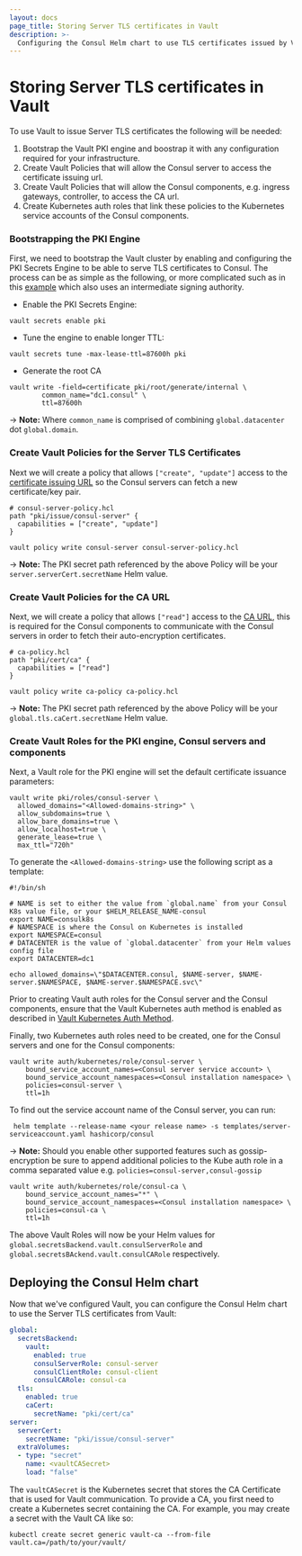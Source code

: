 ```yaml
---
layout: docs
page_title: Storing Server TLS certificates in Vault
description: >-
  Configuring the Consul Helm chart to use TLS certificates issued by Vault for the Consul server.
---
```


# Storing Server TLS certificates in Vault

To use Vault to issue Server TLS certificates the following will be needed:

1. Bootstrap the Vault PKI engine and boostrap it with any configuration required for your infrastructure.
1. Create Vault Policies that will allow the Consul server to access the certificate issuing url.
1. Create Vault Policies that will allow the Consul components, e.g. ingress gateways, controller, to access the CA url.
1. Create Kubernetes auth roles that link these policies to the Kubernetes service accounts of the Consul components.


### Bootstrapping the PKI Engine
First, we need to bootstrap the Vault cluster by enabling and configuring the PKI Secrets Engine to be able to serve
TLS certificates to Consul. The process can be as simple as the following, or more complicated such as in this [example](https://learn.hashicorp.com/tutorials/consul/vault-pki-consul-secure-tls)
which also uses an intermediate signing authority.

* Enable the PKI Secrets Engine:
```shell-session
vault secrets enable pki
```
* Tune the engine to enable longer TTL:
```shell-session
vault secrets tune -max-lease-ttl=87600h pki
```
* Generate the root CA
```shell-session
vault write -field=certificate pki/root/generate/internal \
        common_name="dc1.consul" \
        ttl=87600h
```
-> **Note:** Where `common_name` is comprised of combining `global.datacenter` dot `global.domain`.

### Create Vault Policies for the Server TLS Certificates

Next we will create a policy that allows `["create", "update"]` access to the
[certificate issuing URL](https://www.vaultproject.io/api/secret/pki#generate-certificate) so the Consul servers can
fetch a new certificate/key pair.

```shell-session
# consul-server-policy.hcl
path "pki/issue/consul-server" {
  capabilities = ["create", "update"]
}
```

```shell-session
vault policy write consul-server consul-server-policy.hcl
```
-> **Note:** The PKI secret path referenced by the above Policy will be your `server.serverCert.secretName` Helm value.

### Create Vault Policies for the CA URL

Next, we will create a policy that allows `["read"]` access to the [CA URL](https://www.vaultproject.io/api/secret/pki#read-certificate),
this is required for the Consul components to communicate with the Consul servers in order to fetch their auto-encryption certificates.

```shell-session
# ca-policy.hcl
path "pki/cert/ca" {
  capabilities = ["read"]
}
```

```shell-session
vault policy write ca-policy ca-policy.hcl
```
-> **Note:** The PKI secret path referenced by the above Policy will be your `global.tls.caCert.secretName` Helm value.

### Create Vault Roles for the PKI engine, Consul servers and components

Next, a Vault role for the PKI engine will set the default certificate issuance parameters:

```shell-session
vault write pki/roles/consul-server \
  allowed_domains="<Allowed-domains-string>" \
  allow_subdomains=true \
  allow_bare_domains=true \
  allow_localhost=true \
  generate_lease=true \
  max_ttl="720h"
```

To generate the `<Allowed-domains-string>` use the following script as a template:

```shell-session
#!/bin/sh

# NAME is set to either the value from `global.name` from your Consul K8s value file, or your $HELM_RELEASE_NAME-consul
export NAME=consulk8s
# NAMESPACE is where the Consul on Kubernetes is installed
export NAMESPACE=consul
# DATACENTER is the value of `global.datacenter` from your Helm values config file
export DATACENTER=dc1

echo allowed_domains=\"$DATACENTER.consul, $NAME-server, $NAME-server.$NAMESPACE, $NAME-server.$NAMESPACE.svc\"
```

Prior to creating Vault auth roles for the Consul server and the Consul components, ensure that the Vault Kubernetes auth method is enabled as described in [Vault Kubernetes Auth Method](/docs/k8s/installation/vault#vault-kubernetes-auth-method).

Finally, two Kubernetes auth roles need to be created, one for the Consul servers and one for the Consul components:

```shell-session
vault write auth/kubernetes/role/consul-server \
    bound_service_account_names=<Consul server service account> \
    bound_service_account_namespaces=<Consul installation namespace> \
    policies=consul-server \
    ttl=1h
```

To find out the service account name of the Consul server,
you can run:
```shell-session
 helm template --release-name <your release name> -s templates/server-serviceaccount.yaml hashicorp/consul
```

-> **Note:** Should you enable other supported features such as gossip-encryption be sure to append additional policies to
the Kube auth role in a comma separated value e.g.  `policies=consul-server,consul-gossip`

```shell-session
vault write auth/kubernetes/role/consul-ca \
    bound_service_account_names="*" \
    bound_service_account_namespaces=<Consul installation namespace> \
    policies=consul-ca \
    ttl=1h
```

The above Vault Roles will now be your Helm values for `global.secretsBackend.vault.consulServerRole` and
`global.secretsBAckend.vault.consulCARole` respectively.


## Deploying the Consul Helm chart

Now that we've configured Vault, you can configure the Consul Helm chart to
use the Server TLS certificates from Vault:

```yaml
global:
  secretsBackend:
    vault:
      enabled: true
      consulServerRole: consul-server
      consulClientRole: consul-client
      consulCARole: consul-ca
  tls:
    enabled: true
    caCert:
      secretName: "pki/cert/ca"
server:
  serverCert:
    secretName: "pki/issue/consul-server"
  extraVolumes:
  - type: "secret"
    name: <vaultCASecret>
    load: "false"
```

The `vaultCASecret` is the Kubernetes secret that stores the CA Certificate that is used for Vault communication. To provide a CA, you first need to create a Kubernetes secret containing the CA. For example, you may create a secret with the Vault CA like so:

```
kubectl create secret generic vault-ca --from-file vault.ca=/path/to/your/vault/
```
